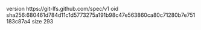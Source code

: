 version https://git-lfs.github.com/spec/v1
oid sha256:680461d784d11c1d5773275a191b98c47e563860ca80c71280b7e751183c87a4
size 293
